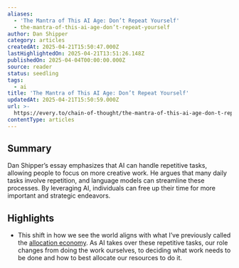 ```yaml
---
aliases:
  - 'The Mantra of This AI Age: Don’t Repeat Yourself'
  - the-mantra-of-this-ai-age-don’t-repeat-yourself
author: Dan Shipper
category: articles
createdAt: 2025-04-21T15:50:47.000Z
lastHighlightedOn: 2025-04-21T13:51:26.148Z
publishedOn: 2025-04-04T00:00:00.000Z
source: reader
status: seedling
tags:
  - ai
title: 'The Mantra of This AI Age: Don’t Repeat Yourself'
updatedAt: 2025-04-21T15:50:59.000Z
url: >-
  https://every.to/chain-of-thought/the-mantra-of-this-ai-age-don-t-repeat-yourself-c53a8da2-8cf6-431d-8780-8197b2e57077
contentType: articles
---
```

## Summary

Dan Shipper’s essay emphasizes that AI can handle repetitive tasks, allowing people to focus on more creative work. He argues that many daily tasks involve repetition, and language models can streamline these processes. By leveraging AI, individuals can free up their time for more important and strategic endeavors.

## Highlights

- This shift in how we see the world aligns with what I’ve previously called the [allocation economy](https://every.to/chain-of-thought/the-knowledge-economy-is-over-welcome-to-the-allocation-economy?sid=56637). As AI takes over these repetitive tasks, our role changes from doing the work ourselves, to deciding what work needs to be done and how to best allocate our resources to do it.
